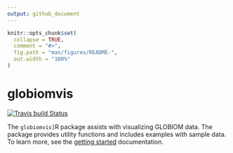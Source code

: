 ```yaml
---
output: github_document
---
```


<!-- README.md is generated from README.Rmd. Please edit that file -->

```r
knitr::opts_chunk$set(
  collapse = TRUE,
  comment = "#>",
  fig.path = "man/figures/README-",
  out.width = "100%"
)
```
# globiomvis

<!-- badges: start -->
[![Travis build Status](https://travis-ci.org/iiasa/globiomvis.svg?branch=master)](https://travis-ci.org/iiasa/globiomvis)
<!-- badges: end -->

The `globiomvis]`R package assists with visualizing GLOBIOM data. The package provides utility functions and includes examples with sample data. To learn more, see the [getting started](https://iiasa.github.io/globiomvis/articles/getting_started.html) documentation.
